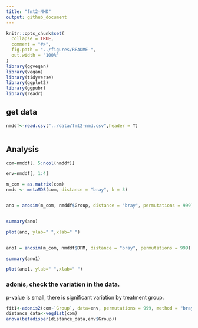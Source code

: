 ```yaml
---
title: "fmt2-NMD"
output: github_document
---
```



```r
knitr::opts_chunk$set(
  collapse = TRUE,
  comment = "#>",
  fig.path = "../figures/README-",
  out.width = "100%"
)
library(ggvegan)
library(vegan)
library(tidyverse)
library(ggplot2)
library(ggpubr)
library(readr)


```

## get data

```r

nmddf<-read.csv("../data/fmt2-nmd.csv",header = T)



```

## Analysis


```r

com=nmddf[, 5:ncol(nmddf)]

env=nmddf[, 1:4]


```




```r

m_com = as.matrix(com)
nmds <- metaMDS(com, distance = "bray", k = 3)


ano = anosim(m_com, nmddf$Group, distance = "bray", permutations = 999)


summary(ano)

plot(ano, ylab=" ",xlab=" ")


ano1 = anosim(m_com, nmddf$DPM, distance = "bray", permutations = 999)

summary(ano1)

plot(ano1, ylab=" ",xlab=" ")


```


### adonis, check the variation in the data.

p-value is small, there is significant variation by treatment group.

```r

fit1<-adonis2(com~`Group`, data=env, permutations = 999, method = "bray")
distance_data<-vegdist(com)
anova(betadisper(distance_data,env$Group))

```


